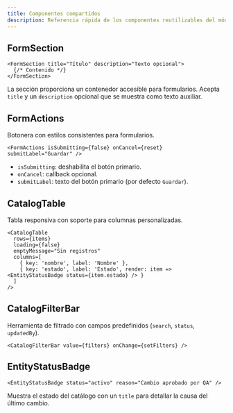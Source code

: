 ```yaml
---
title: Componentes compartidos
description: Referencia rápida de los componentes reutilizables del módulo de configuración.
---
```


## FormSection

```tsx
<FormSection title="Título" description="Texto opcional">
  {/* Contenido */}
</FormSection>
```

La sección proporciona un contenedor accesible para formularios. Acepta `title` y un `description` opcional que se muestra como texto auxiliar.

## FormActions

Botonera con estilos consistentes para formularios.

```tsx
<FormActions isSubmitting={false} onCancel={reset} submitLabel="Guardar" />
```

- `isSubmitting`: deshabilita el botón primario.
- `onCancel`: callback opcional.
- `submitLabel`: texto del botón primario (por defecto `Guardar`).

## CatalogTable

Tabla responsiva con soporte para columnas personalizadas.

```tsx
<CatalogTable
  rows={items}
  loading={false}
  emptyMessage="Sin registros"
  columns=[
    { key: 'nombre', label: 'Nombre' },
    { key: 'estado', label: 'Estado', render: item => <EntityStatusBadge status={item.estado} /> }
  ]
/>
```

## CatalogFilterBar

Herramienta de filtrado con campos predefinidos (`search`, `status`, `updatedBy`).

```tsx
<CatalogFilterBar value={filters} onChange={setFilters} />
```

## EntityStatusBadge

```tsx
<EntityStatusBadge status="activo" reason="Cambio aprobado por QA" />
```

Muestra el estado del catálogo con un `title` para detallar la causa del último cambio.
